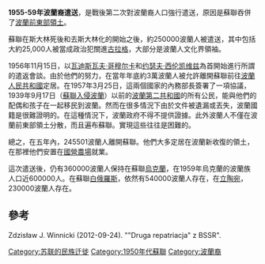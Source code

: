 {{no footnotes|time=2016-05-22T12:00:53+00:00}}
'''1955-59年波蘭裔遣送'''，是戰後第二次對波蘭裔人口強行遣送，原因是蘇聯吞併了[[波蘭前東部領土|波蘭前東部領土]]。

蘇聯在斯大林死後和去斯大林化的開始之後，約250000波蘭人被遣送，其中包括大約25,000人被當成政治犯關進[[古拉格|古拉格]]，大部分是波蘭人文化界領袖。

1956年11月15日，以[[瓦迪斯瓦夫·哥穆尔卡|瓦迪斯瓦夫·哥穆尔卡]]和[[约瑟夫·西伦凯维兹|约瑟夫·西伦凯维兹]]為首開始進行所謂的遣返會談。由於他們的努力，在當年年底約3萬波蘭人被允許離開蘇聯前往[[波蘭人民共和國|波蘭人民共和國]]定居。在1957年3月25日，這兩個國家的內務部長簽署了一項協議，1939年9月17日（[[蘇聯入侵波蘭|蘇聯入侵波蘭]]）以前的[[波蘭第二共和國|波蘭第二共和國]]的所有公民，能與他們的配偶和孩子在一起移民到波蘭。然而在很多情況下由於文件被遺漏或丟失，波蘭國籍是很難證明的。在這種情況下，波蘭政府不得不提供證據。此外波蘭人不僅在波蘭前東部領土分散，而且遍布蘇聯。實現這些往往是困難的。

總之，在五年內，245501波蘭人離開蘇聯。他們大多定居在波蘭新收復的領土，在那裡他們安置在[[國營農場|國營農場]]就業。

這次遣送後，仍有360000波蘭人保持在蘇聯[[烏克蘭|烏克蘭]]，在1959年烏克蘭的波蘭族人口近600000人。在蘇聯[[白俄羅斯|白俄羅斯]]，依然有540000波蘭人存在，在[[立陶宛|立陶宛]]，230000波蘭人存在。

==參考==
Zdzisław J. Winnicki (2012-09-24). ""Druga repatriacja" z BSSR".

[[Category:苏联的民族迁徙|Category:苏联的民族迁徙]]
[[Category:1950年代蘇聯|Category:1950年代蘇聯]]
[[Category:波蘭裔|Category:波蘭裔]]